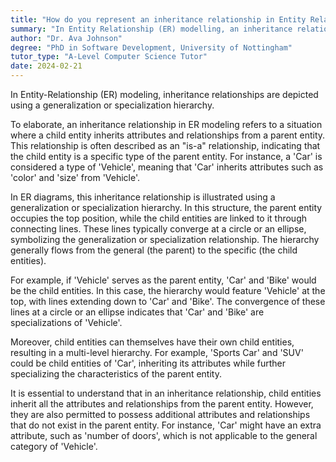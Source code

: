 ```yaml
---
title: "How do you represent an inheritance relationship in Entity Relationship modelling?"
summary: "In Entity Relationship (ER) modelling, an inheritance relationship is represented using a generalisation or specialisation hierarchy."
author: "Dr. Ava Johnson"
degree: "PhD in Software Development, University of Nottingham"
tutor_type: "A-Level Computer Science Tutor"
date: 2024-02-21
---
```


In Entity-Relationship (ER) modeling, inheritance relationships are depicted using a generalization or specialization hierarchy.

To elaborate, an inheritance relationship in ER modeling refers to a situation where a child entity inherits attributes and relationships from a parent entity. This relationship is often described as an "is-a" relationship, indicating that the child entity is a specific type of the parent entity. For instance, a 'Car' is considered a type of 'Vehicle', meaning that 'Car' inherits attributes such as 'color' and 'size' from 'Vehicle'.

In ER diagrams, this inheritance relationship is illustrated using a generalization or specialization hierarchy. In this structure, the parent entity occupies the top position, while the child entities are linked to it through connecting lines. These lines typically converge at a circle or an ellipse, symbolizing the generalization or specialization relationship. The hierarchy generally flows from the general (the parent) to the specific (the child entities).

For example, if 'Vehicle' serves as the parent entity, 'Car' and 'Bike' would be the child entities. In this case, the hierarchy would feature 'Vehicle' at the top, with lines extending down to 'Car' and 'Bike'. The convergence of these lines at a circle or an ellipse indicates that 'Car' and 'Bike' are specializations of 'Vehicle'.

Moreover, child entities can themselves have their own child entities, resulting in a multi-level hierarchy. For example, 'Sports Car' and 'SUV' could be child entities of 'Car', inheriting its attributes while further specializing the characteristics of the parent entity.

It is essential to understand that in an inheritance relationship, child entities inherit all the attributes and relationships from the parent entity. However, they are also permitted to possess additional attributes and relationships that do not exist in the parent entity. For instance, 'Car' might have an extra attribute, such as 'number of doors', which is not applicable to the general category of 'Vehicle'.
    